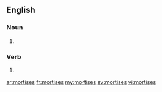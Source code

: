 ==English==

===Noun===
{{head|en|noun plural form}}

# {{plural of|mortise|lang=en}}

===Verb===
{{head|en|verb form}}

# {{en-third-person singular of|mortise}}

[[ar:mortises]]
[[fr:mortises]]
[[my:mortises]]
[[sv:mortises]]
[[vi:mortises]]